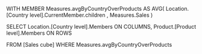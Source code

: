 WITH MEMBER Measures.avgByCountryOverProducts AS
AVG( Location.[Country level].CurrentMember.children , Measures.Sales )

SELECT
Location.[Country level].Members ON COLUMNS,
Product.[Product level].Members ON ROWS

FROM [Sales cube]
WHERE Measures.avgByCountryOverProducts


